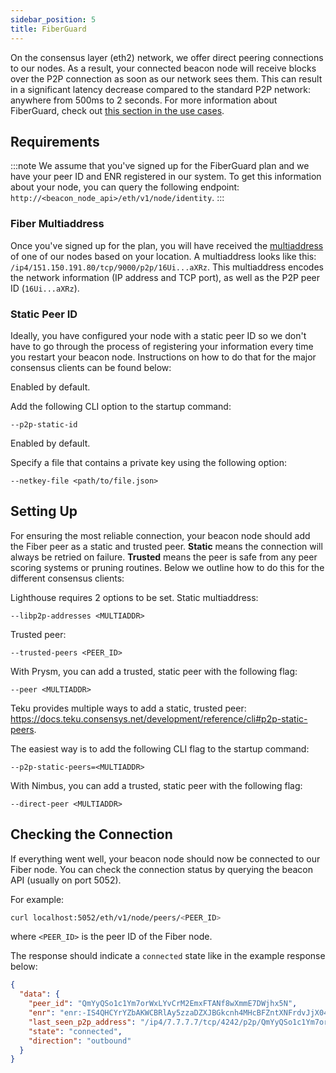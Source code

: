 ```yaml
---
sidebar_position: 5
title: FiberGuard
---
```



On the consensus layer (eth2) network, we offer direct peering connections to our nodes. As a result,
your connected beacon node will receive blocks over the P2P connection as soon as our network sees them.
This can result in a significant latency decrease compared to the standard P2P network: anywhere from
500ms to 2 seconds. For more information about FiberGuard, check out [this section in the use cases](../use-cases#31-fiberguard).

## Requirements
:::note
We assume that you've signed up for the FiberGuard plan and we have your peer ID and ENR registered in our system.
To get this information about your node, you can query the following endpoint: `http://<beacon_node_api>/eth/v1/node/identity`.
:::

### Fiber Multiaddress

Once you've signed up for the plan, you will have received the [multiaddress](https://docs.libp2p.io/concepts/fundamentals/addressing/) of
one of our nodes based on your location. A multiaddress looks like this: `/ip4/151.150.191.80/tcp/9000/p2p/16Ui...aXRz`. This
multiaddress encodes the network information (IP address and TCP port), as well as the P2P peer ID (`16Ui...aXRz`).

### Static Peer ID
Ideally, you have configured your node with a static peer ID so we don't have to go through the process of registering
your information every time you restart your beacon node. Instructions on how to do that for the major consensus clients can
be found below:


<Tabs>
<TabItem value="lighthouse" label="Lighthouse">

Enabled by default.

</TabItem>
<TabItem value="prysm" label="Prysm">

Add the following CLI option to the startup command:
```
--p2p-static-id
```

</TabItem>
<TabItem value="teku" label="Teku">

Enabled by default.

</TabItem>

<TabItem value="nimbus" label="Nimbus">

Specify a file that contains a private key using the following option:
```
--netkey-file <path/to/file.json>
```

</TabItem>
</Tabs>

## Setting Up
For ensuring the most reliable connection, your beacon node should add the Fiber peer as a static and trusted peer.
**Static** means the connection will always be retried on failure. **Trusted** means the peer is safe from any peer
scoring systems or pruning routines. Below we outline how to do this for the different consensus clients:

<Tabs>
<TabItem value="lighthouse" label="Lighthouse">

Lighthouse requires 2 options to be set.
Static multiaddress:
```
--libp2p-addresses <MULTIADDR>
```
Trusted peer:
```
--trusted-peers <PEER_ID>
```

</TabItem>
<TabItem value="prysm" label="Prysm">

With Prysm, you can add a trusted, static peer with the following flag:
```
--peer <MULTIADDR>
```

</TabItem>
<TabItem value="teku" label="Teku">

Teku provides multiple ways to add a static, trusted peer: https://docs.teku.consensys.net/development/reference/cli#p2p-static-peers. 

The easiest way is to add the following CLI flag to the startup command:
```
--p2p-static-peers=<MULTIADDR>
```
</TabItem>

<TabItem value="nimbus" label="Nimbus">

With Nimbus, you can add a trusted, static peer with the following flag:
```
--direct-peer <MULTIADDR>
```

</TabItem>
</Tabs>

## Checking the Connection
If everything went well, your beacon node should now be connected to our Fiber node. You can check the connection status
by querying the beacon API (usually on port 5052).

For example:
```bash
curl localhost:5052/eth/v1/node/peers/<PEER_ID>
```
where `<PEER_ID>` is the peer ID of the Fiber node.

The response should indicate a `connected` state like in the example response below:
```json
{
  "data": {
    "peer_id": "QmYyQSo1c1Ym7orWxLYvCrM2EmxFTANf8wXmmE7DWjhx5N",
    "enr": "enr:-IS4QHCYrYZbAKWCBRlAy5zzaDZXJBGkcnh4MHcBFZntXNFrdvJjX04jRzjzCBOonrkTfj499SZuOh8R33Ls8RRcy5wBgmlkgnY0gmlwhH8AAAGJc2VjcDI1NmsxoQPKY0yuDUmstAHYpMa2_oxVtw0RW_QAdpzBQA8yWM0xOIN1ZHCCdl8",
    "last_seen_p2p_address": "/ip4/7.7.7.7/tcp/4242/p2p/QmYyQSo1c1Ym7orWxLYvCrM2EmxFTANf8wXmmE7DWjhx5N",
    "state": "connected",
    "direction": "outbound"
  }
}
```